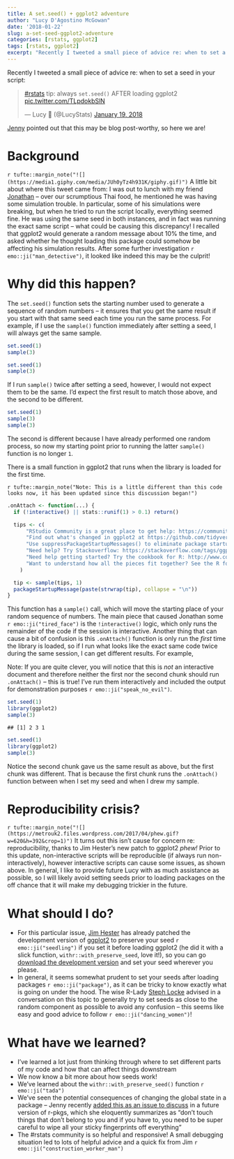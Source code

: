 ```yaml
---
title: A set.seed() + ggplot2 adventure
author: "Lucy D'Agostino McGowan"
date: '2018-01-22'
slug: a-set-seed-ggplot2-adventure
categories: [rstats, ggplot2]
tags: [rstats, ggplot2]
excerpt: "Recently I tweeted a small piece of advice re: when to set a seed in your script. Jenny pointed out that this may be blog post-worthy, so here we are!"
---
```


Recently I tweeted a small piece of advice re: when to set a seed in your script: 

<blockquote class="twitter-tweet" data-lang="en"><p lang="en" dir="ltr"><a href="https://twitter.com/hashtag/rstats?src=hash&amp;ref_src=twsrc%5Etfw">#rstats</a> tip: always `set.seed()` AFTER loading ggplot2 <a href="https://t.co/TLpdokbSlN">pic.twitter.com/TLpdokbSlN</a></p>&mdash; Lucy 🌻 (@LucyStats) <a href="https://twitter.com/LucyStats/status/954178919242063872?ref_src=twsrc%5Etfw">January 19, 2018</a></blockquote> <script async src="https://platform.twitter.com/widgets.js" charset="utf-8"></script> 

[Jenny](http://twitter.com/JennyBryan) pointed out that this may be blog post-worthy, so here we are! 

# Background

`r tufte::margin_note("![](https://media1.giphy.com/media/JUh0yTz4h931K/giphy.gif)")` A little bit about where this tweet came from: I was out to lunch with my friend [Jonathan](https://twitter.com/JJ_Chipman) -- over our scrumptious Thai food, he mentioned he was having some simulation trouble. In particular, some of his simulations were breaking, but when he tried to run the script locally, everything seemed fine. He was using the same seed in both instances, and in fact was running the exact same script -- what could be causing this discrepancy! I recalled that ggplot2 would generate a random message about 10% the time, and asked whether he thought loading this package could somehow be affecting his simulation results. After some further investigation `r emo::ji("man_detective")`, it looked like indeed this may be the culprit!

# Why did this happen?

The `set.seed()` function sets the starting number used to generate a sequence of random numbers -- it ensures that you get the same result if you start with that same seed each time you run the same process. For example, if I use the `sample()` function immediately after setting a seed, I will always get the same sample.

```r
set.seed(1)
sample(3)
```

```r
set.seed(1)
sample(3)
```

If I run `sample()` twice after setting a seed, however, I would not expect them to be the same. I'd expect the first result to match those above, and the second to be different.

```r
set.seed(1)
sample(3)
sample(3)
```

The second is different because I have already performed one random process, so now my starting point prior to running the latter `sample()` function is no longer `1`. 

There is a small function in ggplot2 that runs when the library is loaded for the first time. 

`r tufte::margin_note("Note: This is a little different than this code looks now, it has been updated since this discussion began!")`

```r
.onAttach <- function(...) {
  if (!interactive() || stats::runif(1) > 0.1) return()

  tips <- c(
      "RStudio Community is a great place to get help: https://community.rstudio.com/c/tidyverse.",
      "Find out what's changed in ggplot2 at https://github.com/tidyverse/ggplot2/releases.",
      "Use suppressPackageStartupMessages() to eliminate package startup messages.",
      "Need help? Try Stackoverflow: https://stackoverflow.com/tags/ggplot2.",
      "Need help getting started? Try the cookbook for R: http://www.cookbook-r.com/Graphs/",
      "Want to understand how all the pieces fit together? See the R for Data Science book: http://r4ds.had.co.nz/"
    )

  tip <- sample(tips, 1)
  packageStartupMessage(paste(strwrap(tip), collapse = "\n"))
}
```

This function has a `sample()` call, which will move the starting place of your random sequence of numbers. The main piece that caused Jonathan some `r emo::ji("tired_face")` is the `!interactive()` logic, which only runs the remainder of the code if the session is interactive. Another thing that can cause a bit of confusion is this `.onAttach()` function is only run the _first_ time the library is loaded, so if I run what looks like the exact same code twice during the same session, I can get different results. For example,

::: column-margin
Note: If you are quite clever, you will notice that this is *not* an interactive document and therefore neither the first nor the second chunk should run `.onAttach()` -- this is true! I've run them interactively and included the output for demonstration purposes `r emo::ji("speak_no_evil")`.
:::

```r
set.seed(1)
library(ggplot2)
sample(3)
```
<pre><code>## [1] 2 3 1</code></pre>


```r
set.seed(1)
library(ggplot2)
sample(3)
```

Notice the second chunk gave us the same result as above, but the first chunk was different. That is because the first chunk runs the `.onAttach()` function between when I set my seed and when I drew my sample. 

# Reproducibility crisis?

`r tufte::margin_note("![](https://metrouk2.files.wordpress.com/2017/04/phew.gif?w=620&h=392&crop=1)")` It turns out this isn't cause for concern re: reproducibility, thanks to Jim Hester's new patch to ggplot2 _phew!_ Prior to this update, non-interactive scripts will be reproducible (if always run non-interactively), however interactive scripts can cause some issues, as shown above. In general, I like to provide future Lucy with as much assistance as possible, so I will likely avoid setting seeds prior to loading packages on the off chance that it will make my debugging trickier in the future.

# What should I do?

* For this particular issue, [Jim Hester](http://twitter.com/jimhester_) has already patched the development version of [ggplot2](https://github.com/tidyverse/ggplot2/pull/2409) to preserve your seed `r emo::ji("seedling")` if you set it before loading ggplot2 (he did it with a slick function, `withr::with_preserve_seed`, love it!), so you can go [download the development version](https://github.com/tidyverse/ggplot2) and set your seed wherever you please.  
* In general, it seems somewhat prudent to set your seeds after loading packages `r emo::ji("package")`, as it can be tricky to know exactly what is going on under the hood. The wise R-Lady [Steph Locke](https://twitter.com/SteffLocke) advised in a conversation on this topic to generally try to set seeds as close to the random component as possible to avoid any confusion -- this seems like easy and good advice to follow `r emo::ji("dancing_women")`!

# What have we learned?

* I've learned a lot just from thinking through where to set different parts of my code and how that can affect things downstream  
* We now know a bit more about how seeds work!  
* We've learned about the `withr::with_preserve_seed()` function `r emo::ji("tada")`  
* We've seen the potential consequences of changing the global state in a package -- Jenny recently [added this as an issue to discuss](https://github.com/hadley/r-pkgs/issues/447) in a future version of r-pkgs, which she eloquently summarizes as "don't touch things that don't belong to you and if you have to, you need to be super careful to wipe all your sticky fingerprints off everything"  
* The #rstats community is so helpful and responsive! A small debugging situation led to lots of helpful advice and a quick fix from Jim `r emo::ji("construction_worker_man")`
